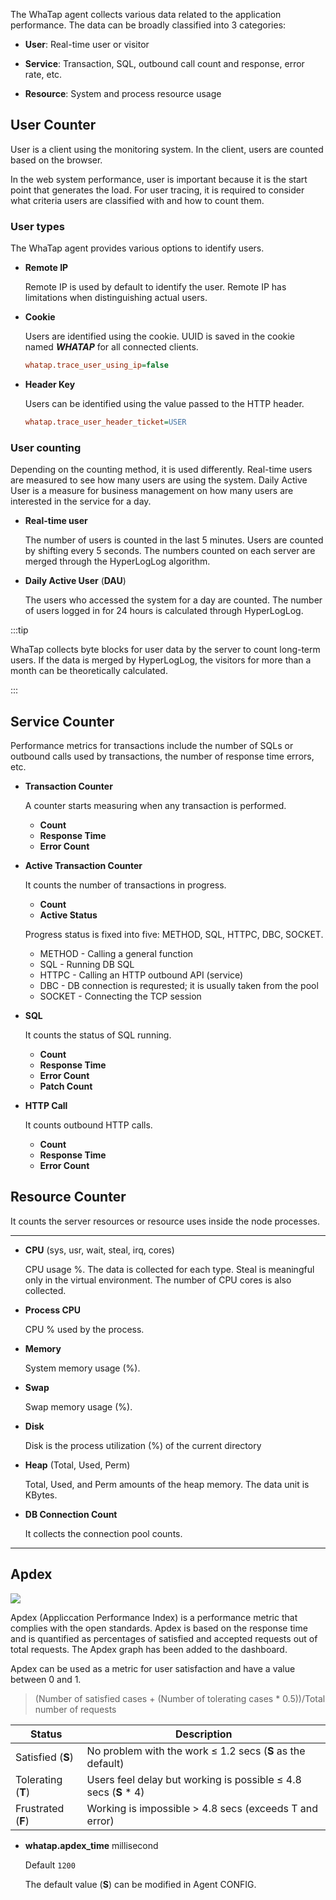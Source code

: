 The WhaTap agent collects various data related to the application performance. The data can be broadly classified into 3 categories:

- **User**: Real-time user or visitor

- **Service**: Transaction, SQL, outbound call count and response, error rate, etc.

- **Resource**: System and process resource usage

## User Counter

User is a client using the monitoring system. In the client, users are counted based on the browser.

In the web system performance, user is important because it is the start point that generates the load. For user tracing, it is required to consider what criteria users are classified with and how to count them.

### User types

The WhaTap agent provides various options to identify users.

- **Remote IP**

  Remote IP is used by default to identify the user. Remote IP has limitations when distinguishing actual users.

- **Cookie**

  Users are identified using the cookie. UUID is saved in the cookie named **_WHATAP_** for all connected clients.

  ```ini title='whatap.conf'
  whatap.trace_user_using_ip=false
  ```

- **Header Key**

  Users can be identified using the value passed to the HTTP header.

  ```ini title='whatap.conf'
  whatap.trace_user_header_ticket=USER
  ```

### User counting

Depending on the counting method, it is used differently. Real-time users are measured to see how many users are using the system. Daily Active User is a measure for business management on how many users are interested in the service for a day.

- **Real-time user**

  The number of users is counted in the last 5 minutes. Users are counted by shifting every 5 seconds. The numbers counted on each server are merged through the HyperLogLog algorithm.

- **Daily Active User** (**DAU**)

  The users who accessed the system for a day are counted. The number of users logged in for 24 hours is calculated through HyperLogLog.

:::tip

WhaTap collects byte blocks for user data by the server to count long-term users. If the data is merged by HyperLogLog, the visitors for more than a month can be theoretically calculated.

:::

## Service Counter

Performance metrics for transactions include the number of SQLs or outbound calls used by transactions, the number of response time errors, etc.

- **Transaction Counter**

  A counter starts measuring when any transaction is performed.

  - **Count**
  - **Response Time**
  - **Error Count**

- **Active Transaction Counter**

  It counts the number of transactions in progress.

  - **Count**
  - **Active Status**

  Progress status is fixed into five: METHOD, SQL, HTTPC, DBC, SOCKET.

  - METHOD - Calling a general function
  - SQL - Running DB SQL
  - HTTPC - Calling an HTTP outbound API (service)
  - DBC - DB connection is requrested; it is usually taken from the pool
  - SOCKET - Connecting the TCP session

- **SQL**

  It counts the status of SQL running.

  - **Count**
  - **Response Time**
  - **Error Count**
  - **Patch Count**

- **HTTP Call**

  It counts outbound HTTP calls.

  - **Count**
  - **Response Time**
  - **Error Count**

## Resource Counter

It counts the server resources or resource uses inside the node processes.

----

- **CPU** (sys, usr, wait, steal, irq, cores)

  CPU usage %. The data is collected for each type. Steal is meaningful only in the virtual environment. The number of CPU cores is also collected.

- **Process CPU**

  CPU % used by the process.

- **Memory**

  System memory usage (%).

- **Swap**

  Swap memory usage (%).

- **Disk**

  Disk is the process utilization (%) of the current directory

- **Heap** (Total, Used, Perm)

  Total, Used, and Perm amounts of the heap memory. The data unit is KBytes.

- **DB Connection Count**

  It collects the connection pool counts.

----

## Apdex

![](https://img.whatap.io/media/agent_php/data/tinified/apdex.png)

Apdex (Appliccation Performance Index) is a performance metric that complies with the open standards. Apdex is based on the response time and is quantified as percentages of satisfied and accepted requests out of total requests. The Apdex graph has been added to the dashboard. 

Apdex can be used as a metric for user satisfaction and have a value between 0 and 1.

> (Number of satisfied cases + (Number of tolerating cases \* 0.5))/Total number of requests

| Status                                | Description                                                                         |
| ------------------------------------- | ----------------------------------------------------------------------------------- |
| Satisfied (**S**)  | No problem with the work ≤ 1.2 secs (**S** as the default)       |
| Tolerating (**T**) | Users feel delay but working is possible ≤ 4.8 secs (**S** \* 4) |
| Frustrated (**F**) | Working is impossible > 4.8 secs (exceeds T and error)           |

- **whatap.apdex_time** <span class='type'>millisecond</span>

  Default `1200`

  The default value (**S**) can be modified in Agent CONFIG.
